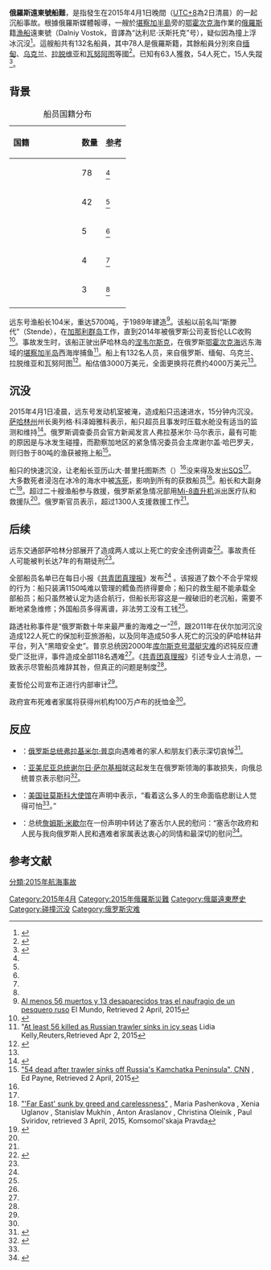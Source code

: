 {{Infobox event
| title = 
| image = {{Location map | Russia
| lat = 56.49
| long = 150.41
| label = 
| position = right
| background = #FFFFDD
| width = 250
| float = right
| caption = 远东号失事地点
}}
| image_size               = 
| caption                  = 
| date                     = 2015年4月1日
| time                     = 
| place                    = {{RUS}}[[鄂霍次克海|鄂霍次克海]]
| coordinates              = 
| also known as            = 
| cause                    = 
| first reporter           = 
| filmed by                = 
| participants             = 132
| outcome                  = 搜救中，船舶沉沒，63獲救
| reported deaths          = 56
| blank1_label             = 
| blank1_data              = 
| reported injuries        =
| reported missing         = 13<ref>{{cite web|title=Nation and world news briefs|url=http://www.bellinghamherald.com/2015/04/02/4220925/nation-and-world-news-briefs.html|publisher=The Bellingham Herald|accessdate=2015-04-02|archive-url=https://archive.is/20150403054310/http://www.bellinghamherald.com/2015/04/02/4220925/nation-and-world-news-briefs.html|archive-date=2015-04-03|dead-url=yes}}</ref>
| reported property damage = 
| burial                   = 
| inquiries                = 
| inquest                  = 
| coroner                  = 
| suspects                 = 
| accused                  = 
| convicted                = 
| charges                  = 
| verdict                  =
| convictions              = 
| publication bans         = 
| litigation               = 
| blank_label              = 
| blank_data               = 
| website                  = 
| notes                    = 
}}
'''俄羅斯遠東號船難'''，是指發生在2015年4月1日晚間（[[UTC+8|UTC+8]]為2日清晨）的一起沉船事故。根據俄羅斯媒體報導，一艘於[[堪察加半島|堪察加半島]]旁的[[鄂霍次克海|鄂霍次克海]]作業的[[俄羅斯|俄羅斯]]籍[[漁船|漁船]]遠東號（Dalniy Vostok，音譯為“达利尼·沃斯托克”号），疑似因為撞上浮冰沉沒<ref name=voa>{{cite news|title=俄罗斯一艘拖网渔船沉没 数十人丧生|url=http://m.voachinese.com/a/russia-trawler-20150402/2703702.html|accessdate=2015-04-02|newspaper=美國之音|date=2015-04-02|archive-date=2015-04-09|archive-url=https://web.archive.org/web/20150409125741/http://m.voachinese.com/a/russia-trawler-20150402/2703702.html|dead-url=no}}</ref>。這艘船共有132名船員，其中78人是俄羅斯籍，其餘船員分別來自[[缅甸|缅甸]]、[[乌克兰|乌克兰]]、[[拉脱维亚|拉脱维亚]]和[[瓦努阿图|瓦努阿图]]等國<ref>{{cite web|title=Dozens dead as trawler sinks in Russia’s far east|url=http://www.washingtonpost.com/blogs/worldviews/wp/2015/04/01/dozens-dead-as-trawler-sinks-in-russias-far-east/|publisher=Washington Post|accessdate=2015-04-01|archive-date=2015-04-02|archive-url=https://web.archive.org/web/20150402201000/http://www.washingtonpost.com/blogs/worldviews/wp/2015/04/01/dozens-dead-as-trawler-sinks-in-russias-far-east/|dead-url=no}}</ref>。已知有63人獲救，54人死亡，15人失蹤<ref>{{cite web|title=Russian trawler sinks in Sea of Okhotsk, 54 crew members dead|url=http://www.cbc.ca/news/world/russian-trawler-sinks-in-sea-of-okhotsk-54-crew-members-dead-1.3018830|publisher=CBC News|accessdate=2015-04-01|archive-date=2019-03-13|archive-url=https://web.archive.org/web/20190313102649/https://www.cbc.ca/news/world/russian-trawler-sinks-in-sea-of-okhotsk-54-crew-members-dead-1.3018830}}</ref>。

== 背景 ==
{| class="wikitable sortable floatright" style="font-size:85%; text-align:right; margin:0 0 1.5em 1.5em; width:230px"
|+船员国籍分布
|-
! style="text-align:left; width:120px" | 国籍
! style="text-align:left;" | 数量
! style="text-align:left;" class="unsortable" | <abbr title="参考资料">参考</abbr>
|-
| style="text-align:left;" | {{Flag|Russia}}
| 78
|<ref name="crew"/>
|-
| style="text-align:left;" | {{Flag|Burma}}
| 42
|<ref name="crew"/>
|-
| style="text-align:left;" | {{Flag|Vanuatu}}
| 5
|<ref name="crew"/>
|-
| style="text-align:left;" | {{Flag|Ukraine}}
| 4
|<ref name="crew"/>
|-
| style="text-align:left;" | {{Flag|Latvia}}
| 3
|<ref name="crew"/>
|-
|}
远东号渔船长104米，重达5700吨，于1989年建造<ref name="El Mundo">[http://www.elmundo.es/internacional/2015/04/02/551c9c9fca4741b22e8b4574.html Al menos 56 muertos y 13 desaparecidos tras el naufragio de un pesquero ruso] {{Wayback|url=http://www.elmundo.es/internacional/2015/04/02/551c9c9fca4741b22e8b4574.html |date=20150404235518 }} El Mundo, Retrieved 2 April, 2015</ref>。该船以前名叫“斯滕代”（Stende），在[[加那利群岛|加那利群岛]]工作，直到2014年被俄罗斯公司麦哲伦LLC收购<ref>{{cite web |title=Massive rescue operation searches frigid water after Russian trawler sinks in 15 minutes — drowning 56 |url=http://news.nationalpost.com/news/world/massive-rescue-operation-searches-frigid-water-after-russian-trawler-sinks-in-15-minutes-drowning-56 |work=Associated Press|publisher=National Post|accessdate=2015-04-03}}</ref>。事故发生时，该船正驶出萨哈林岛的[[涅韦尔斯克|涅韦尔斯克]]，在俄罗斯[[鄂霍次克海|鄂霍次克海]]远东海域的[[堪察加半岛|堪察加半岛]]西海岸捕鱼<ref name="reuters">"[http://www.reuters.com/article/2015/04/02/us-russia-ship-idUSKBN0MT03K20150402 At least 56 killed as Russian trawler sinks in icy seas] {{Wayback|url=http://www.reuters.com/article/2015/04/02/us-russia-ship-idUSKBN0MT03K20150402 |date=20150404004629 }}Lidia Kelly,Reuters,Retrieved Apr 2, 2015</ref>。船上有132名人员，来自俄罗斯、缅甸、乌克兰、拉脱维亚和瓦努阿图<ref name="crew">{{cite web|title=Dozens dead as trawler sinks in Russia’s far east|url=http://www.washingtonpost.com/blogs/worldviews/wp/2015/04/01/dozens-dead-as-trawler-sinks-in-russias-far-east/|publisher=The Washington Post|accessdate=2015-04-01|archive-date=2015-04-02|archive-url=https://web.archive.org/web/20150402201000/http://www.washingtonpost.com/blogs/worldviews/wp/2015/04/01/dozens-dead-as-trawler-sinks-in-russias-far-east/|dead-url=no}}</ref>。船估值3000万美元，全面更换将花费约4000万美元<ref name="pravda"/>。

== 沉没 ==
2015年4月1日凌晨，远东号发动机室被淹，造成船只迅速进水，15分钟内沉没。[[库页岛|萨哈林州]]州长奥列格·科泽姆雅科表示，船只超员且事发时压载水舱没有适当的监测和维持<ref>{{cite web|title=At least 56 dead as Russian trawler with 132 aboard sinks in Sea of Okhotsk|url=http://rt.com/news/246061-russian-trawler-far-east-sinks/|publisher=RT (TV network)|accessdate=2015-04-02|archive-date=2015-05-11|archive-url=https://web.archive.org/web/20150511061819/http://rt.com/news/246061-russian-trawler-far-east-sinks/|dead-url=no}}</ref>。俄罗斯调查委员会官方新闻发言人弗拉基米尔·马尔表示，最有可能的原因是与冰发生碰撞，而勘察加地区的紧急情况委员会主席谢尔盖·哈巴罗夫，则归咎于80吨的渔获被拖上船<ref name="CNN">[http://www.cnn.com/2015/04/01/world/russian-trawler-sinks/ "54 dead after trawler sinks off Russia's Kamchatka Peninsula", CNN] {{Wayback|url=http://www.cnn.com/2015/04/01/world/russian-trawler-sinks/ |date=20150405005822 }}, Ed Payne, Retrieved 2 April, 2015</ref>。

船只的快速沉没，让老船长亚历山大·普里托图斯杰（{{lang-ru|Александр Притоцкий}}）<ref name="pravda"/>没来得及发出[[SOS|SOS]]<ref name="reuters"/>。大多数死者浸泡在冰冷的海水中被[[低体温症|冻死]]，影响到所有的获救船员<ref name="pravda">[http://www.kp.ru/daily/26362.4/3243450/ "'Far East' sunk by greed and carelessness"] {{Wayback|url=http://www.kp.ru/daily/26362.4/3243450/ |date=20150403000531 }}, Maria Pashenkova , Xenia Uglanov , Stanislav Mukhin , Anton Araslanov , Christina Oleinik , Paul Sviridov, retrieved 3 April, 2015, Komsomol'skaja Pravda</ref>。船长和大副身亡<ref>{{cite web|title=54 perish in fishing trawler tragedy in Sea of Okhotsk|url=http://siberiantimes.com/other/others/news/n0172-54-perish-in-fishing-trawler-tragedy-in-sea-of-okhotsk/|publisher=The Siberian Times|accessdate=2015-04-02|archive-date=2015-04-04|archive-url=https://web.archive.org/web/20150404132621/http://siberiantimes.com/other/others/news/n0172-54-perish-in-fishing-trawler-tragedy-in-sea-of-okhotsk/|dead-url=no}}</ref>。超过二十艘渔船参与救援，俄罗斯紧急情况部用[[Mi-8直升机|Mi-8直升机]]派出医疗队和救援队<ref name="usatoday"/>。俄罗斯官员表示，超过1300人支援救援工作<ref name="usatoday"/>。

== 后续 ==
远东交通部萨哈林分部展开了造成两人或以上死亡的安全违例调查<ref name="usatoday">{{cite web|last=Onyanga-Omara|first=Jane|title=At least 56 dead after Russian trawler sinks|url=http://www.usatoday.com/story/news/world/2015/04/01/russian-trawler-sinks/70813818/|publisher=USA Today|accessdate=2015-04-02|archive-date=2015-04-02|archive-url=https://web.archive.org/web/20150402132234/http://www.usatoday.com/story/news/world/2015/04/01/russian-trawler-sinks/70813818/|dead-url=no}}</ref>。事故责任人可能被判长达7年的有期徒刑<ref name="pravda"/>。

全部船员名单已在每日小报《[[共青团真理报|共青团真理报]]》发布<ref name="pravda"/> 。该报道了数个不合乎常规的行为：船只装满1150吨难以管理的鳕鱼而挤得要命；船只的救生艇不能承载全部船员；船只虽然被认定为适合航行，但船长形容这是一艘破旧的老沉船，需要不断地紧急维修；外国船员多得离谱，非法劳工没有工钱<ref name="pravda"/>。

路透社称事件是“俄罗斯数十年来最严重的海难之一”<ref name="reuters"/>，跟2011年在伏尔加河沉没造成122人死亡的保加利亚旅游船，以及同年造成50多人死亡的沉没的萨哈林钻井平台，列入“黑暗安全史”。普京总统因2000年[[库尔斯克号潜艇灾难|库尔斯克号潜艇灾难]]的迟钝反应遭受广泛批评，事件造成全部118名遇难<ref name="reuters"/>。《[[共青团真理报|共青团真理报]]》引述专业人士消息，一致表示尽管船员难辞其咎，但真正的问题是制度<ref name="pravda"/>。

麦哲伦公司宣布正进行内部审计<ref name="pravda"/>。

政府宣布死难者家属将获得州机构100万卢布的抚恤金<ref name="pravda"/>。

== 反应 ==
* {{RUS}}：[[俄罗斯总统|俄罗斯总统]][[弗拉基米尔·普京|弗拉基米尔·普京]]向遇难者的家人和朋友们表示深切哀悼<ref name=newyorktimes>{{cite web |title=Death Toll in Sinking of Russian Ship Rises to at Least 56 |url=http://www.nytimes.com/2015/04/03/world/europe/death-toll-in-sinking-of-russian-ship-rises-to-at-least-56.html?_r=0 |publisher=The New York Times |accessdate=2015-04-02 |archive-date=2015-04-06 |archive-url=https://web.archive.org/web/20150406132055/http://www.nytimes.com/2015/04/03/world/europe/death-toll-in-sinking-of-russian-ship-rises-to-at-least-56.html?_r=0 |dead-url=no }}</ref>。
* {{ARM}}：[[亚美尼亚总统|亚美尼亚总统]][[谢尔日·萨尔基相|谢尔日·萨尔基相]]就这起发生在俄罗斯领海的事故损失，向俄总统普京表示慰问<ref>{{cite web |title=Armenian President extends condolences to Vladimir Putin |url=http://www.panorama.am/en/society/2015/04/02/president/ |publisher=Panorama>>AM |accessdate=2015-04-02 |archive-date=2015-09-24 |archive-url=https://web.archive.org/web/20150924084116/http://www.panorama.am/en/society/2015/04/02/president/ }}</ref>。
* {{USA}}：[[美国驻莫斯科大使馆|美国驻莫斯科大使馆]]在声明中表示，“看着这么多人的生命面临悲剧让人觉得可怕<ref name=newyorktimes/>。”
* {{SYC}}：总统[[詹姆斯·米歇尔|詹姆斯·米歇尔]]在一份声明中转达了塞舌尔人民的慰问：“塞舌尔政府和人民与我向俄罗斯人民和遇难者家属表达衷心的同情和最深切的慰问<ref>{{cite web |title=Seychelles President Michel sends condolences to Russia after trawler tragedy |url=http://www.seychellesnewsagency.com/articles/2679/Seychelles+President+Michel+sends+condolences+to+Russia+after+trawler+tragedy |publisher=Seychelles News Agency |accessdate=2015-04-03 |archive-date=2015-04-04 |archive-url=https://web.archive.org/web/20150404230630/http://www.seychellesnewsagency.com/articles/2679/Seychelles+President+Michel+sends+condolences+to+Russia+after+trawler+tragedy |dead-url=no }}</ref>。

==参考文献==
{{reflist|2}}
{{VOA}}

[[Category:2015年4月|Category:2015年4月]]
[[Category:2015年俄羅斯災難|Category:2015年俄羅斯災難]]
[[Category:俄屬遠東歷史|Category:俄屬遠東歷史]]
[[Category:碰撞沉没|Category:碰撞沉没]]
[[Category:俄罗斯灾难|Category:俄罗斯灾难]]
[[分類:2015年航海事故|分類:2015年航海事故]]